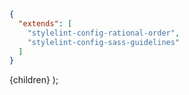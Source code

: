 
<CodeSurfer theme={github}>


```json title=".stylelintrc.json"
{
  "extends": [
    "stylelint-config-rational-order",
    "stylelint-config-sass-guidelines"
  ]
}
```

</CodeSurfer>


  <Layout>{children}</Layout>
);
